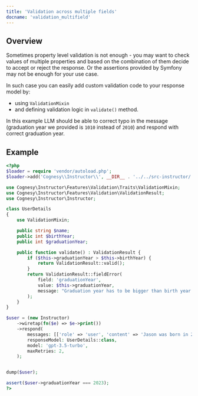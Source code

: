 ```yaml
---
title: 'Validation across multiple fields'
docname: 'validation_multifield'
---
```


## Overview

Sometimes property level validation is not enough - you may want to check values of multiple
properties and based on the combination of them decide to accept or reject the response.
Or the assertions provided by Symfony may not be enough for your use case.

In such case you can easily add custom validation code to your response model by:
- using `ValidationMixin`
- and defining validation logic in `validate()` method.

In this example LLM should be able to correct typo in the message (graduation year we provided
is `1010` instead of `2010`) and respond with correct graduation year.

## Example

```php
<?php
$loader = require 'vendor/autoload.php';
$loader->add('Cognesy\\Instructor\\', __DIR__ . '../../src-instructor/');

use Cognesy\Instructor\Features\Validation\Traits\ValidationMixin;
use Cognesy\Instructor\Features\Validation\ValidationResult;
use Cognesy\Instructor\Instructor;

class UserDetails
{
    use ValidationMixin;

    public string $name;
    public int $birthYear;
    public int $graduationYear;

    public function validate() : ValidationResult {
        if ($this->graduationYear > $this->birthYear) {
            return ValidationResult::valid();
        }
        return ValidationResult::fieldError(
            field: 'graduationYear',
            value: $this->graduationYear,
            message: "Graduation year has to be bigger than birth year."
        );
    }
}

$user = (new Instructor)
    ->wiretap(fn($e) => $e->print())
    ->respond(
        messages: [['role' => 'user', 'content' => 'Jason was born in 2000 and graduated in 23.']],
        responseModel: UserDetails::class,
        model: 'gpt-3.5-turbo',
        maxRetries: 2,
    );


dump($user);

assert($user->graduationYear === 2023);
?>
```